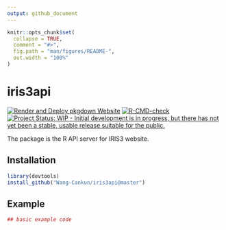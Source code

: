 ```yaml
---
output: github_document
---
```


<!-- README.md is generated from README.Rmd. Please edit that file -->

```r
knitr::opts_chunk$set(
  collapse = TRUE,
  comment = "#>",
  fig.path = "man/figures/README-",
  out.width = "100%"
)
```
# iris3api

<!-- badges: start -->
[![Render and Deploy pkgdown Website](https://github.com/Wang-Cankun/iris3api/actions/workflows/pkgdown.yaml/badge.svg)](https://github.com/Wang-Cankun/iris3api/actions/workflows/pkgdown.yaml) [![R-CMD-check](https://github.com/Wang-Cankun/iris3api/workflows/R-CMD-check/badge.svg)](https://github.com/Wang-Cankun/iris3api/actions) [![Project Status: WIP - Initial development is in progress, but there has not yet been a stable, usable release suitable for the public.](https://www.repostatus.org/badges/latest/wip.svg)](https://www.repostatus.org/#wip) 
<!-- badges: end -->

The package is the R API server for IRIS3 website.

## Installation

```r
library(devtools)
install_github("Wang-Cankun/iris3api@master")

```
## Example


```r
## basic example code
```
